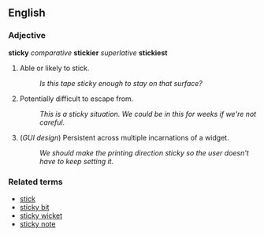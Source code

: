 ==English==

===Adjective===
'''sticky''' ''comparative'' '''stickier''' ''superlative'' '''stickiest'''
# Able or likely to stick.
#: ''Is this tape sticky enough to stay on that surface?''
# Potentially difficult to escape from.
#: ''This is a sticky situation.  We could be in this for weeks if we're not careful.''
# (''GUI design'') Persistent across multiple incarnations of a widget.
#: ''We should make the printing direction sticky so the user doesn't have to keep setting it.''

===Related terms===
*[[stick]]
*[[sticky bit]]
*[[sticky wicket]]
*[[sticky note]]